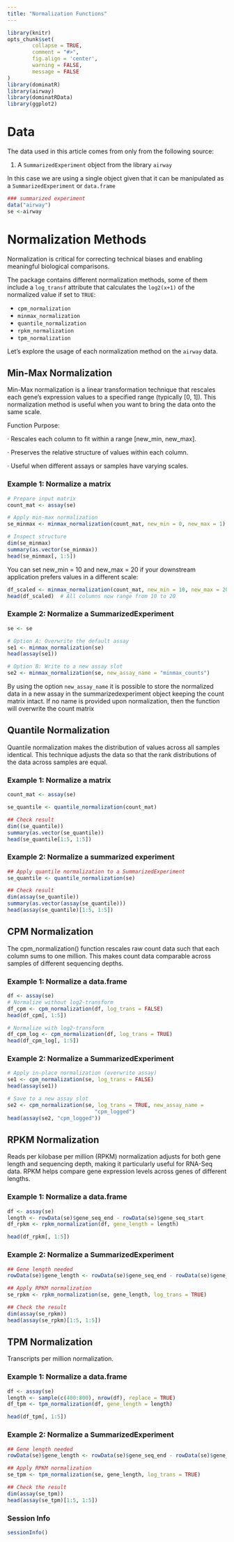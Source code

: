 ```yaml
---
title: "Normalization Functions"
---
```



```r
library(knitr)
opts_chunk$set(
        collapse = TRUE,
        comment = "#>", 
        fig.align = 'center',
        warning = FALSE, 
        message = FALSE
)
library(dominatR)
library(airway)
library(dominatRData)
library(ggplot2)
```

# Data

The data used in this article comes from only from the following source:

1.  A `SummarizedExperiment` object from the library `airway`

In this case we are using a single object given that it can be manipulated as a `SummarizedExperiment` or `data.frame`

```r
### summarized experiment
data("airway")
se <-airway
```

# Normalization Methods

Normalization is critical for correcting technical biases and enabling meaningful biological comparisons.

The package contains different normalization methods, some of them include a `log_transf` attribute that calculates the `log2(x+1)` of the normalized value if set to `TRUE`:

-   `cpm_normalization`
-   `minmax_normalization`
-   `quantile_normalization`
-   `rpkm_normalization`
-   `tpm_normalization`

Let's explore the usage of each normalization method on the `airway` data. 

## Min-Max Normalization

Min-Max normalization is a linear transformation technique that rescales each gene’s expression values to a specified range (typically [0, 1]). This normalization method is useful when you want to bring the data onto the same scale.

Function Purpose:

· Rescales each column to fit within a range [new_min, new_max].

· Preserves the relative structure of values within each column.

· Useful when different assays or samples have varying scales.

### Example 1: Normalize a matrix

```r
# Prepare input matrix
count_mat <- assay(se)

# Apply min-max normalization
se_minmax <- minmax_normalization(count_mat, new_min = 0, new_max = 1)

# Inspect structure
dim(se_minmax)
summary(as.vector(se_minmax))
head(se_minmax[, 1:5])
```

You can set new_min = 10 and new_max = 20 if your downstream application prefers values in a different scale:

```r
df_scaled <- minmax_normalization(count_mat, new_min = 10, new_max = 20)
head(df_scaled)  # All columns now range from 10 to 20
```

### Example 2: Normalize a SummarizedExperiment

```r
se <- se

# Option A: Overwrite the default assay
se1 <- minmax_normalization(se)
head(assay(se1))

# Option B: Write to a new assay slot
se2 <- minmax_normalization(se, new_assay_name = "minmax_counts")
```

By using the option `new_assay_name` it is possible to store the normalized data in a new assay in the summarizedexperiment object keeping the count matrix intact. If no name is provided upon normalization, then the function will overwrite the count matrix

## Quantile Normalization

Quantile normalization makes the distribution of values across all samples identical. This technique adjusts the data so that the rank distributions of the data across samples are equal.

### Example 1: Normalize a matrix

```r
count_mat <- assay(se)

se_quantile <- quantile_normalization(count_mat)

## Check result
dim((se_quantile))
summary(as.vector(se_quantile))
head(se_quantile[1:5, 1:5])

```

### Example 2: Normalize a summarized experiment

```r
## Apply quantile normalization to a SummarizedExperiment
se_quantile <- quantile_normalization(se)

## Check result
dim(assay(se_quantile))
summary(as.vector(assay(se_quantile)))
head(assay(se_quantile)[1:5, 1:5])
```

## CPM Normalization

The cpm_normalization() function rescales raw count data such that each column sums to one million. This makes count data comparable across samples of different sequencing depths.

### Example 1: Normalize a data.frame

```r
df <- assay(se)
# Normalize without log2-transform
df_cpm <- cpm_normalization(df, log_trans = FALSE)
head(df_cpm[, 1:5])

# Normalize with log2-transform
df_cpm_log <- cpm_normalization(df, log_trans = TRUE)
head(df_cpm_log[, 1:5])
```

### Example 2: Normalize a SummarizedExperiment

```r

# Apply in-place normalization (overwrite assay)
se1 <- cpm_normalization(se, log_trans = FALSE)
head(assay(se1))

# Save to a new assay slot
se2 <- cpm_normalization(se, log_trans = TRUE, new_assay_name = 
                            "cpm_logged")
head(assay(se2, "cpm_logged"))

```

## RPKM Normalization

Reads per kilobase per million (RPKM) normalization adjusts for both gene length and sequencing depth, making it particularly useful for RNA-Seq data. RPKM helps compare gene expression levels across genes of different lengths.

### Example 1: Normalize a data.frame

```r
df <- assay(se)
length <- rowData(se)$gene_seq_end - rowData(se)$gene_seq_start
df_rpkm <- rpkm_normalization(df, gene_length = length)

head(df_rpkm[, 1:5])
```

### Example 2: Normalize a SummarizedExperiment

```r
## Gene length needed
rowData(se)$gene_length <- rowData(se)$gene_seq_end - rowData(se)$gene_seq_start

## Apply RPKM normalization
se_rpkm <- rpkm_normalization(se, gene_length, log_trans = TRUE)

## Check the result
dim(assay(se_rpkm)) 
head(assay(se_rpkm)[1:5, 1:5])
```

## TPM Normalization

Transcripts per million normalization.

### Example 1: Normalize a data.frame

```r
df <- assay(se)
length <- sample(c(400:800), nrow(df), replace = TRUE)
df_tpm <- tpm_normalization(df, gene_length = length)

head(df_tpm[, 1:5])
```

### Example 2: Normalize a SummarizedExperiment

```r
## Gene length needed
rowData(se)$gene_length <- rowData(se)$gene_seq_end - rowData(se)$gene_seq_start

## Apply RPKM normalization
se_tpm <- tpm_normalization(se, gene_length, log_trans = TRUE)

## Check the result
dim(assay(se_tpm)) 
head(assay(se_tpm)[1:5, 1:5])
```

### Session Info
```r
sessionInfo()
```

